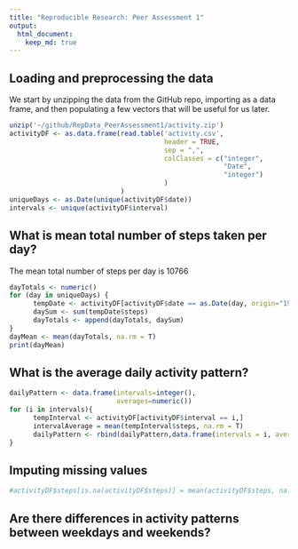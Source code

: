 ```yaml
---
title: "Reproducible Research: Peer Assessment 1"
output: 
  html_document:
    keep_md: true
---
```



## Loading and preprocessing the data
We start by unzipping the data from the GitHub repo, importing as a data frame,
and then populating a few vectors that will be useful for us later.
```r
unzip('~/github/RepData_PeerAssessment1/activity.zip')
activityDF <- as.data.frame(read.table('activity.csv',
                                       header = TRUE,
                                       sep = ",",
                                       colClasses = c("integer",
                                                      "Date",
                                                      "integer")
                                       )
                            )
uniqueDays <- as.Date(unique(activityDF$date))
intervals <- unique(activityDF$interval)
```


## What is mean total number of steps taken per day?
The mean total number of steps per day is 10766
```r
dayTotals <- numeric()
for (day in uniqueDays) {
      tempDate <- activityDF[activityDF$date == as.Date(day, origin="1970-01-01"),]
      daySum <- sum(tempDate$steps)
      dayTotals <- append(dayTotals, daySum)
}
dayMean <- mean(dayTotals, na.rm = T)
print(dayMean)
```


## What is the average daily activity pattern?
```r
dailyPattern <- data.frame(intervals=integer(),
                           averages=numeric())
for (i in intervals){
      tempInterval <- activityDF[activityDF$interval == i,]
      intervalAverage = mean(tempInterval$steps, na.rm = T)
      dailyPattern <- rbind(dailyPattern,data.frame(intervals = i, averages = intervalAverage))
}

```


## Imputing missing values
```r
#activityDF$steps[is.na(activityDF$steps)] = mean(activityDF$steps, na.rm = T)
```


## Are there differences in activity patterns between weekdays and weekends?
```r

```
